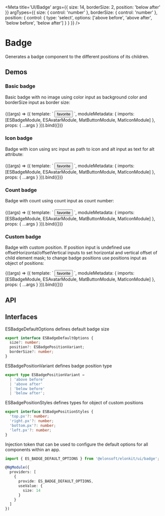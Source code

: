 




<Meta
  title='UI/Badge'
  args={{
    size: 14,
    borderSize: 2,
    position: 'below after'
  }}
  argTypes={{
    size: {
      control: 'number'
    },
    borderSize: {
      control: 'number'
    },
    position: {
      control: {
        type: 'select',
        options: ['above before', 'above after', 'below before', 'below after']
      }
    }
  }}
/>

# Badge

Generates a badge component to the different positions of its children.

## Demos

####

####

### Basic badge

Basic badge with no image using color input as background color and borderSize input as border size:

####

<Canvas source={BADGE_STORY_BASIC_SOURCE}>
  <Story
    name='Basic'
    args={{ color: '' }}
    argTypes={{
      color: {
        control: 'string'
      }
    }}
  >
    {((args) => ({
      template: `
        <es-badge
          [size]="size"
          [color]="color"
          [borderSize]="borderSize"
          [position]="position"
          [offsetHorizontal]="offsetHorizontal"
          [offsetVertical]="offsetVertical"
          [positions]="positions"
        >
          <es-avatar></es-avatar>
        </es-badge>
        <es-badge
          [size]="size"
          [color]="color"
          [borderSize]="borderSize"
          [position]="position"
          [offsetHorizontal]="offsetHorizontal"
          [offsetVertical]="offsetVertical"
          [positions]="positions"
        >
          <button type="button" color="primary" mat-icon-button>
            <mat-icon>favorite</mat-icon>
          </button>
        </es-badge>
      `,
      moduleMetadata: {
        imports: [ESBadgeModule, ESAvatarModule, MatButtonModule, MatIconModule]
      },
      props: {
        ...args
      }
    })).bind({})}
  </Story>
</Canvas>

####

####

### Icon badge

Badge with icon using src input as path to icon and alt input as text for alt attribute:

####

<Canvas source={BADGE_STORY_ICON_SOURCE}>
  <Story
    name='Icon'
    args={{
      src: '/icons/avatar/star.svg',
      alt: 'icon'
    }}
    argTypes={{
      src: {
        control: 'string'
      },
      alt: {
        control: 'string'
      }
    }}
  >
    {((args) => ({
      template: `
        <es-badge
          [size]="size"
          [src]="src"
          [alt]="alt"
          [borderSize]="borderSize"
          [position]="position"
        >
          <es-avatar></es-avatar>
        </es-badge>
        <es-badge
          [size]="size"
          [src]="src"
          [alt]="alt"
          [borderSize]="borderSize"
          [position]="position"
        >
          <button type="button" color="primary" mat-icon-button>
            <mat-icon>favorite</mat-icon>
          </button>
        </es-badge>
      `,
      moduleMetadata: {
        imports: [ESBadgeModule, ESAvatarModule, MatButtonModule, MatIconModule]
      },
      props: {
        ...args
      }
    })).bind({})}
  </Story>
</Canvas>

####

####

### Count badge

Badge with count using count input as count number:

####

<Canvas source={BADGE_STORY_COUNT_SOURCE}>
  <Story
    name='Count'
    args={{
      color: '',
      count: 1
    }}
    argTypes={{
      color: {
        control: 'string'
      },
      count: {
        control: 'number'
      }
    }}
  >
    {((args) => ({
      template: `
        <es-badge
          [size]="size"
          [color]="color"
          [borderSize]="borderSize"
          [count]="count"
          [position]="position"
        >
          <es-avatar></es-avatar>
        </es-badge>
        <es-badge
          [size]="size"
          [color]="color"
          [borderSize]="borderSize"
          [count]="count"
          [position]="position"
        >
          <button type="button" color="primary" mat-icon-button>
            <mat-icon>favorite</mat-icon>
          </button>
        </es-badge>
      `,
      moduleMetadata: {
        imports: [ESBadgeModule, ESAvatarModule, MatButtonModule, MatIconModule]
      },
      props: {
        ...args
      }
    })).bind({})}
  </Story>
</Canvas>

####

### Custom badge

Badge with custom position. If position input is undefined use offsetHorizontal/offsetVertical inputs
to set horizontal and vertical offset of child element mask; to change badge positions use
positions input as object of positions:

<Canvas source={BADGE_STORY_CUSTOM_SOURCE}>
  <Story
    name='Custom'
    args={{
      position: '',
      offsetHorizontal: 4,
      offsetVertical: 20,
      positions: { 'top.px': '11', 'right.px': '-2' }
    }}
    argTypes={{
      position: {
        control: {
          type: 'select',
          options: ['above before', 'above after', 'below before', 'below after']
        }
      },
      positions: {
        control: { type: 'object' }
      },
      offsetHorizontal: {
        control: 'number'
      },
      offsetVertical: {
        control: 'number'
      }
    }}
  >
    {((args) => ({
      template: `
        <es-badge
          [position]="position"
          [positions]="positions"
          [offsetHorizontal]="offsetHorizontal"
          [offsetVertical]="offsetVertical"
        >
          <es-avatar></es-avatar>
        </es-badge>
        <es-badge
          [position]="position"
          [positions]="positions"
          [offsetHorizontal]="offsetHorizontal"
          [offsetVertical]="offsetVertical"
        >
          <button type="button" color="primary" mat-icon-button>
            <mat-icon>favorite</mat-icon>
          </button>
        </es-badge>
      `,
      moduleMetadata: {
        imports: [ESBadgeModule, ESAvatarModule, MatButtonModule, MatIconModule]
      },
      props: {
        ...args
      }
    })).bind({})}
  </Story>
</Canvas>

####

####

## API

<ArgsTable of={ESBadgeComponent} />

## Interfaces

ESBadgeDefaultOptions defines default badge size

```ts
export interface ESBadgeDefaultOptions {
  size?: number;
  position?: ESBadgePositionVariant;
  borderSize?: number;
}
```

ESBadgePositionVariant defines badge position type

```ts
export type ESBadgePositionVariant =
  | 'above before'
  | 'above after'
  | 'below before'
  | 'below after';
```

ESBadgePositionStyles defines types for object of custom positions

```ts
export interface ESBadgePositionStyles {
  'top.px'?: number;
  'right.px'?: number;
  'bottom.px'?: number;
  'left.px'?: number;
}
```

Injection token that can be used to configure the default options for all components within an app.

```ts
import { ES_BADGE_DEFAULT_OPTIONS } from '@elonsoft/elonkit/ui/badge';

@NgModule({
  providers: [
    {
      provide: ES_BADGE_DEFAULT_OPTIONS,
      useValue: {
        size: 14
      }
    }
  ]
})
```
